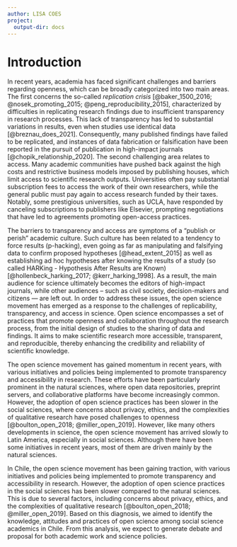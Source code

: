 ```yaml
---
author: LISA COES
project:
  output-dir: docs
---
```


# Introduction

In recent years, academia has faced significant challenges and barriers regarding openness, which can be broadly categorized into two main areas. The first concerns the so-called *replication crisis* [@baker_1500_2016; @nosek_promoting_2015; @peng_reproducibility_2015], characterized by difficulties in replicating research findings due to insufficient transparency in research processes. This lack of transparency has led to substantial variations in results, even when studies use identical data [@breznau_does_2021]. Consequently, many published findings have failed to be replicated, and instances of data fabrication or falsification have been reported in the pursuit of publication in high-impact journals [@chopik_relationship_2020]. The second challenging area relates to access. Many academic communities have pushed back against the high costs and restrictive business models imposed by publishing houses, which limit access to scientific research outputs. Universities often pay substantial subscription fees to access the work of their own researchers, while the general public must pay again to access research funded by their taxes. Notably, some prestigious universities, such as UCLA, have responded by canceling subscriptions to publishers like Elsevier, prompting negotiations that have led to agreements promoting open-access practices. 

The barriers to transparency and access are symptoms of a "publish or perish" academic culture. Such culture has been related to a tendency to force results (p-hacking), even going as far as manipulating and falsifying data to confirm proposed hypotheses [@head_extent_2015] as well as establishing ad hoc hypotheses after knowing the results of a study (so called HARKing - Hypothesis After Results are Known) [@hollenbeck_harking_2017; @kerr_harking_1998]. As a result, the main audience for science ultimately becomes the editors of high-impact journals, while other audiences -- such as civil society, decision-makers and citizens --- are left out. In order to address these issues, the open science movement has emerged as a response to the challenges of replicability, transparency, and access in science. Open science encompasses a set of practices that promote openness and collaboration throughout the research process, from the initial design of studies to the sharing of data and findings. It aims to make scientific research more accessible, transparent, and reproducible, thereby enhancing the credibility and reliability of scientific knowledge.

The open science movement has gained momentum in recent years, with various initiatives and policies being implemented to promote transparency and accessibility in research. These efforts have been particularly prominent in the natural sciences, where open data repositories, preprint servers, and collaborative platforms have become increasingly common. However, the adoption of open science practices has been slower in the social sciences, where concerns about privacy, ethics, and the complexities of qualitative research have posed challenges to openness [@boulton_open_2018; @miller_open_2019]. However, like many others developments in science, the open science movement has arrived slowly to Latin America, especially in social sciences. Although there have been some initiatives in recent years, most of them are driven mainly by the natural sciences.  

In Chile, the open science movement has been gaining traction, with various initiatives and policies being implemented to promote transparency and accessibility in research. However, the adoption of open science practices in the social sciences has been slower compared to the natural sciences. This is due to several factors, including concerns about privacy, ethics, and the complexities of qualitative research [@boulton_open_2018; @miller_open_2019]. Based on this diagnosis, we aimed to identify the knowledge, attitudes and practices of open science among social science academics in Chile. From this analysis, we expect to generate debate and proposal for both academic work and science policies.
